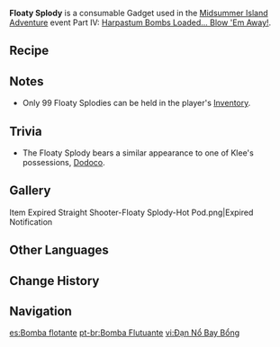 {{Item Infobox
|id           = 220030
|type         = Consumables
|group        = Event Items
|invCategory  = Gadgets
|rarity       = 3
|effect       = Deals a certain amount of {{Color|Pyro DMG}} over a wide AoE.
|description  = A Harpastum Bomb of cunning design that sends fragments flying every which way when it explodes, dealing a certain amount of {{Color|Pyro DMG}} over a wide AoE.
|source1      = [[Midsummer Island Adventure]] Event Part IV: [[The Final Riddle: A Secret Uncovered]]
|event        = Midsummer Island Adventure
|reusable     = No
|usage        = Quick Use
|memento      = No
}}
'''Floaty Splody''' is a consumable Gadget used in the [[Midsummer Island Adventure]] event Part IV: [[Harpastum Bombs Loaded... Blow 'Em Away!]].

==Recipe==
{{Recipe
|type = Crafting
|Flaming Flower Stamen = 1
|Luminescent Spine = 1
|yield = 20
|sort = Flaming Flower Stamen,Luminescent Spine
}}

==Notes==
* Only 99 Floaty Splodies can be held in the player's [[Inventory]].

==Trivia==
* The Floaty Splody bears a similar appearance to one of Klee's possessions, [[Dodoco]].

==Gallery==
<gallery hideaddbutton='true' captionalign='center'>
Item Expired Straight Shooter-Floaty Splody-Hot Pod.png|Expired Notification
</gallery>

==Other Languages==
{{Other Languages
|en      = Floaty Splody
|zhs     = 飘飘爆弹
|zhs_rm  = Piāopiāo Bàodàn
|zht     = 飄飄爆彈
|zht_rm  = Piāopiāo Bàodàn
|zh_tl   = Floating Bomb
|ja      = ユラユラ爆弾
|ja_rm   = Yurayura Bakudan
|ja_tl   = Swingingly-swingingly Bomb
|ko      = 둥둥 폭탄
|ko_rm   = Dungdung Poktan
|ko_tl   = Floaty-floaty Bomb
|es      = Bomba flotante
|es_tl   = Floating Bomb
|fr      = Bombe explosive
|fr_tl   = Explosive Bomb
|ru      = Плавающая бомба
|ru_tl   = 
|th      = Floaty Splody
|vi      = Đạn Nổ Bay Bổng
|vi_tl   = 
|de      = Splitterbombe
|de_tl   = Cluster Bomb
|id      = Floaty Splody
|pt      = Bomba Flutuante
|pt_tl   = 
}}

==Change History==
{{Change History|1.6}}

==Navigation==
{{Gadget Navbox}}

[[es:Bomba flotante]]
[[pt-br:Bomba Flutuante]]
[[vi:Đạn Nổ Bay Bổng]]